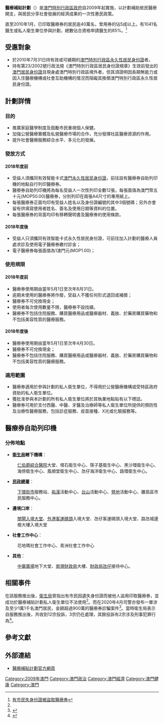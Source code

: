'''醫療補貼計劃'''（{{lang-pt|Programa de Comparticipação nos Cuidados de Saúde}}）是[[澳門特別行政區政府|澳門特別行政區政府]]自2009年起實施，以計劃補助居民醫療開支，與居民分享社會發展的經濟成果的一次性惠民政策。

直至2010年1月，已印取醫療券的居民逾40萬名，曾用券的佔5成以上。有1041名醫生或私人衛生單位參與計劃，總數佔合資格申請醫生的85%。<ref name="#1">[http://www.tdm.com.mo/c_radio/news/index.php?id=109699 有市民失身份證被盜取醫療券]</ref>

== 受惠對象 ==
*於2010年7月31日持有效或可續期的[[澳門特別行政區永久性居民身份證|澳門特別行政區永久性居民身份證]]者。
*持有第23/2002號行政法規《澳門特別行政區居民身份證規章》生效前發出的[[澳門居民身份證|澳門居民身份證]]且現身處澳門特別行政區境外者，但其須證明因長期無能力或因入住醫療機構或社會互助機構的情況而阻礙其換領澳門特別行政區永久性居民身份證。

== 計劃詳情 ==
===目的===
*推廣家庭醫學制度及鼓勵市民重視個人保健。
*加強公營醫療實體及私營醫療市場的合作，充分發揮社區醫療資源的作用。
*提升社會醫療服務綜合水平、多元化的發展。

===發放方式===

==== 2018年度前 ====

*受益人須攜同有效智能卡式[[澳門永久性居民身份證|澳門永久性居民身份證]]，前往設有醫療券自助列印機的地點自行列印醫療券。
*醫療券自助列印機將為每名受益人一次性列印全數12張，每張面值為澳門幣五十元(MOP50.00)醫療券，分別列印在兩張A4尺寸的專用紙上。
*每張醫療券正面均印有受益人姓名以及身份證編號的其中3個號碼；另外亦會留有供填寫使用者姓名、簽名及使用日期等資料的位置。
*每張醫療券的背面均印有移轉聲明書及醫療券的使用條款。

==== 2018年度後 ====

* 受益人只須攜同有效智能卡式永久性居民身份證，可前往加入計劃的醫療人員處求診及使用電子醫療券繳付診金；
* 電子醫療券每張面值為1澳門元(MOP1.00)；

===使用規限===

==== 2018年度前 ====

*醫療券使用期由當年5月1日至次年8月31日。
*逾期未使用的醫療券將作廢，受益人不獲任何形式退回或補償；
*醫療券不可兌換現金；
*使用者每次使用數量不限，醫療券不設找續。
*醫療券不包括住院服務、購買醫療用品或醫療器材、義肢、於藥房購買藥物和不包括美容性質的醫療服務。

==== 2018年度後 ====

*醫療券使用期由當年5月1日至次年4月30日。
*醫療券不可兌換現金；
*醫療券不包括住院服務、購買醫療用品或醫療器材、義肢、於藥房購買藥物和不包括美容性質的醫療服務。

===適用範圍===
*醫療券適用於參與計劃的私人衛生單位，不得用於公營醫療機構或受特區政府資助的私人衛生單位。
*獲批准參與本計劃的所有私人衛生單位將於其執業地點貼有以下標誌。
*醫療券可用於支付西醫、中醫、牙醫及治療師等私人衛生單位所提供的預防性及治療性醫療服務，包括診症服務、疫苗接種、X光或化驗服務等。

==醫療券自助列印機==
===分佈地點===
*'''[[衛生局_(澳門)|衛生局]]轄下機構'''：
:[[仁伯爵綜合醫院|仁伯爵綜合醫院]]大堂、塔石衛生中心、筷子基衛生中心、黑沙環衛生中心、海傍衛生中心、風順堂衛生中心、氹仔海洋衛生中心、路環衛生中心。
*'''[[民政總署|民政總署]]'''：
:[[下環街市|下環街市]]服務站、[[祐漢|祐漢]]活動中心、[[台山市|台山]]活動中心、[[營地街市|營地]]活動中心、離島區市民服務中心。
*'''邊境口岸'''：
:[[關閘邊檢大樓|關閘入境大堂]]、[[外港客運碼頭|外港客運碼頭]]入境大堂、氹仔客運碼頭入境大堂、路氹城邊檢大樓入境大堂
*'''社會工作中心'''：
:花地瑪社會工作中心、青洲社會工作中心
*'''其他'''：
:[[中華廣場_(澳門)|中華廣場]]地下大堂、[[南灣|南灣]][[財政局|財政局]]大樓、[[財政局|財政局]][[氹仔|氹仔]]接待中心。

==相關事件==
在該服務推出後，[[澳門特別行政區政府衛生局|衛生局]]曾指出有市民因遺失身份證而被他人盜用印取醫療券，並成功於醫療補貼計劃私人衛生單位不法使用<ref name="#1"/>。而在2020年4月司警亦發布一單涉及至少1萬1千名澳門居民，金額超過900萬的醫療券診騙案件<ref>{{Cite web|title=聯手盜領醫療券 詐騙政府900萬元 至少11,000居民涉案|url=https://www.exmoo.com/article/147125.html|accessdate=2020-04-26|author=|date=|last=力報|authorlink=|coauthors=|format=HTML|work=力報|publisher=|language=zh-hant|archiveurl=https://web.archive.org/web/20200426100719/https://www.exmoo.com/article/147125.html|archivedate=2020-04-26|dead-url=no}}</ref>。當時衛生局表示自服務推出後，共收到12宗投訴，3宗仍在處理，其餘投訴有2宗涉及刑事犯罪行為<ref>{{Cite web|title=衛生局持續加強監察遏止違規使用醫療券行為 – 澳門特別行政區政府入口網站|url=https://web.archive.org/web/20200426101637/https://www.gov.mo/zh-hant/news/328511/|accessdate=2020-04-26|author=衛生局|date=2020-04-26|authorlink=澳門特別行政區政府衛生局|coauthors=|format=html|work=web.archive.org|publisher=|language=zh-hant|archiveurl=https://web.archive.org/web/20200426101637/https://www.gov.mo/zh-hant/news/328511/|archivedate=2020-04-26|dead-url=no}}</ref>。

== 參考文獻 ==
<div class="references-small">
<references />
</div>

== 外部連結 ==
* [http://www.vs.gov.mo/ 醫療補貼計劃官方網頁]

[[Category:2009年澳門|Category:2009年澳門]]
[[Category:澳門政治|Category:澳門政治]]
[[Category:澳門經濟|Category:澳門經濟]]

[[Category:澳門健康|Category:澳門健康]]
[[Category:澳門|Category:澳門]]